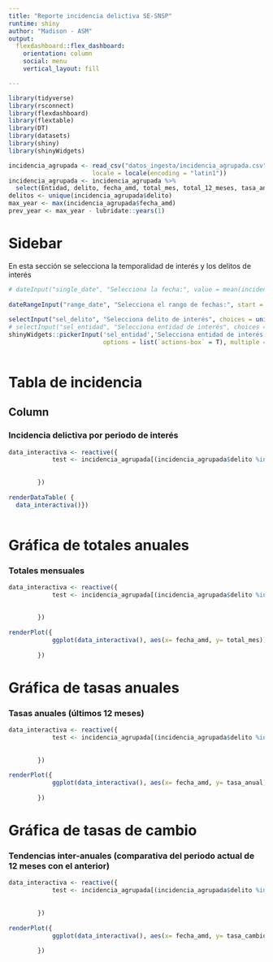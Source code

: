 ---
title: "Reporte incidencia delictiva SE-SNSP"
runtime: shiny
author: "Madison - ASM"
output:
  flexdashboard::flex_dashboard:
    orientation: column
    social: menu
    vertical_layout: fill

---

```{r data, include=FALSE}
library(tidyverse)
library(rsconnect)
library(flexdashboard)
library(flextable)
library(DT)
library(datasets)
library(shiny)
library(shinyWidgets)

incidencia_agrupada <- read_csv("datos_ingesta/incidencia_agrupada.csv", 
                       locale = locale(encoding = "latin1"))
incidencia_agrupada <- incidencia_agrupada %>% 
  select(Entidad, delito, fecha_amd, total_mes, total_12_meses, tasa_anual, tasa_anual_pasada, tasa_cambio )
delitos <- unique(incidencia_agrupada$delito)
max_year <- max(incidencia_agrupada$fecha_amd)
prev_year <- max_year - lubridate::years(1)
```



Sidebar {.sidebar}
=======================================================================

<!-- Descripción de `datos`: la BD comprende la incidencia delictiva presentada por el Secretarido Ejecutivo, desde un punto de vista de los casos mas no de las víctimas. El periodo de recopilación va de 2015 a 2021. Las tasas se construyen conforme el total de incidentes entre el total de población del estado por cada cien mil habitantes.  -->

<!-- [página para descarga de datos](https://www.gob.mx/sesnsp/acciones-y-programas/incidencia-delictiva-del-fuero-comun-nueva-metodologia?state=published) -->



En esta sección se selecciona la temporalidad de interés y los delitos de interés

```{r}
# dateInput("single_date", "Selecciona la fecha:", value = mean(incidencia_agrupada$fecha_amd), min = min(incidencia_agrupada$fecha_amd), max = max(incidencia_agrupada$fecha_amd), format = "yyyy-mm-dd")
                      
dateRangeInput("range_date", "Selecciona el rango de fechas:", start = prev_year, end = max(incidencia_agrupada$fecha_amd), min = min(incidencia_agrupada$fecha_amd), max = max(incidencia_agrupada$fecha_amd),  format = "yyyy-mm-dd" )
                      
selectInput("sel_delito", "Selecciona delito de interés", choices = unique(incidencia_agrupada$delito) )
# selectInput("sel_entidad", "Selecciona entidad de interés", choices = unique(incidencia_agrupada$Entidad))
shinyWidgets::pickerInput('sel_entidad','Selecciona entidad de interés', choices = unique(incidencia_agrupada$Entidad),
                          options = list(`actions-box` = T), multiple = T, selected = 32)
    
```


Tabla de incidencia
=======================================================================

Column
-----------------------------------------------------------------------

### Incidencia delictiva por periodo de interés

```{r}
data_interactiva <- reactive({
            test <- incidencia_agrupada[(incidencia_agrupada$delito %in% input$sel_delito) & incidencia_agrupada$fecha_amd >= input$range_date[1] & incidencia_agrupada$fecha_amd <= input$range_date[2],]
           
            
        })
        
renderDataTable( {
  data_interactiva()})
    
```


Gráfica de totales anuales
=======================================================================

### Totales mensuales

```{r}
data_interactiva <- reactive({
            test <- incidencia_agrupada[(incidencia_agrupada$delito %in% input$sel_delito) &  incidencia_agrupada$Entidad %in% input$sel_entidad & incidencia_agrupada$fecha_amd >= input$range_date[1] & incidencia_agrupada$fecha_amd <= input$range_date[2],]
           
            
        })
        
renderPlot({ 
            ggplot(data_interactiva(), aes(x= fecha_amd, y= total_mes)) + geom_bar(stat="identity", fill = "#00586F") +  geom_text(aes(label=total_mes),hjust=0,vjust=-.5, size = 5)
        
        })
```


Gráfica de tasas anuales
=======================================================================

### Tasas anuales (últimos 12 meses)

```{r}
data_interactiva <- reactive({
            test <- incidencia_agrupada[(incidencia_agrupada$delito %in% input$sel_delito) &  incidencia_agrupada$Entidad %in% input$sel_entidad & incidencia_agrupada$fecha_amd >= input$range_date[1] & incidencia_agrupada$fecha_amd <= input$range_date[2],]
           
            
        })
        
renderPlot({ 
            ggplot(data_interactiva(), aes(x= fecha_amd, y= tasa_anual)) + geom_line(aes(colour = Entidad)) +  geom_text(aes(label=ifelse(fecha_amd>=max_year, as.character(Entidad),'')),hjust=0,vjust=0, size = 2)
        
        })
```


Gráfica de tasas de cambio
=======================================================================

### Tendencias inter-anuales (comparativa del periodo actual de 12 meses con el anterior)

```{r}
data_interactiva <- reactive({
            test <- incidencia_agrupada[(incidencia_agrupada$delito %in% input$sel_delito) &  incidencia_agrupada$Entidad %in% input$sel_entidad & incidencia_agrupada$fecha_amd >= input$range_date[1] & incidencia_agrupada$fecha_amd <= input$range_date[2],]
           
            
        })
        
renderPlot({ 
            ggplot(data_interactiva(), aes(x= fecha_amd, y= tasa_cambio)) + geom_line(aes(colour = Entidad)) +  geom_text(aes(label=ifelse(fecha_amd>=max_year, as.character(Entidad),'')),hjust=0,vjust=0, size = 2)
        
        })
```